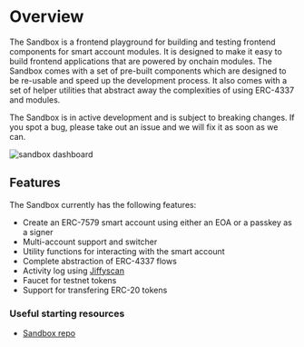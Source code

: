 
# Overview

The Sandbox is a frontend playground for building and testing frontend components for smart account modules. It is designed to make it easy to build frontend applications that are powered by onchain modules. The Sandbox comes with a set of pre-built components which are designed to be re-usable and speed up the development process. It also comes with a set of helper utilities that abstract away the complexities of using ERC-4337 and modules.

<Callout type="warning">
  The Sandbox is in active development and is subject to breaking changes. If
  you spot a bug, please take out an issue and we will fix it as soon as we can.
</Callout>

![sandbox dashboard](public/dashboard.png)

## Features

The Sandbox currently has the following features:

- Create an ERC-7579 smart account using either an EOA or a passkey as a signer
- Multi-account support and switcher
- Utility functions for interacting with the smart account
- Complete abstraction of ERC-4337 flows
- Activity log using [Jiffyscan](https://jiffyscan.xyz/)
- Faucet for testnet tokens
- Support for transfering ERC-20 tokens

### Useful starting resources

- [Sandbox repo](https://github.com/rhinestonewtf/sandbox)
